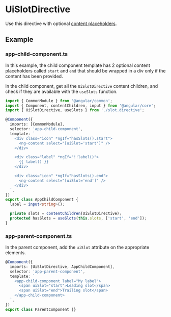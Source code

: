 
<Meta title="layout/slot" docsOnly />

# UiSlotDirective

Use this directive with optional [content placeholders](https://angular.dev/guide/components/content-projection#multiple-content-placeholders).

## Example

### app-child-component.ts

In this example, the child component template has 2 optional content placeholders called `start` and `end` that should be wrapped in a div only if the content has been provided.

In the child component, get all the `UiSlotDirective` content children, and check if they are available with the `useSlots` function.

```ts
import { CommonModule } from '@angular/common';
import { Component, contentChildren, input } from '@angular/core';
import { UiSlotDirective, useSlots } from './slot.directive';

@Component({
  imports: [CommonModule],
  selector: 'app-child-component',
  template: `
    <div class="icon" *ngIf="hasSlots().start">
      <ng-content select="[uiSlot='start']" />
    </div>

    <div class="label" *ngIf="!!label()">
      {{ label() }}
    </div>

    <div class="icon" *ngIf="hasSlots().end">
      <ng-content select="[uiSlot='end']" />
    </div>
  `,
})
export class AppChildComponent {
  label = input<string>();

  private slots = contentChildren(UiSlotDirective);
  protected hasSlots = useSlots(this.slots, ['start', 'end']);
}
```

### app-parent-component.ts

In the parent component, add the `uiSlot` attribute on the appropriate elements.

```ts
@Component({
  imports: [UiSlotDirective, AppChildComponent],
  selector: 'app-parent-component',
  template: `
    <app-child-component label="My label">
      <span uiSlot="start">Leading slot</span>
      <span uiSlot="end">Trailing slot</span>
    </app-child-component>
  `,
})
export class ParentComponent {}
```
